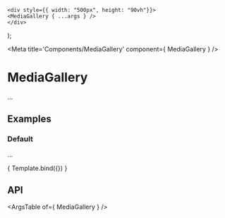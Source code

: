 
	<div style={{ width: "500px", height: "90vh"}}>
	<MediaGallery { ...args } />
	</div>
);

<Meta title='Components/MediaGallery' component={ MediaGallery } />

# MediaGallery

...

## Examples

### Default

...

<Canvas>
	<Story
		name="Default"
		args={{
			initialIndex: 0,
			images: [
				"https://fastly.picsum.photos/id/64/4326/2884.jpg?hmac=9_SzX666YRpR_fOyYStXpfSiJ_edO3ghlSRnH2w09Kg", 
				"https://fastly.picsum.photos/id/65/4912/3264.jpg?hmac=uq0IxYtPIqRKinGruj45KcPPzxDjQvErcxyS1tn7bG0", 
				"https://fastly.picsum.photos/id/22/4434/3729.jpg?hmac=fjZdkSMZJNFgsoDh8Qo5zdA_nSGUAWvKLyyqmEt2xs0",
				"https://fastly.picsum.photos/id/27/3264/1836.jpg?hmac=p3BVIgKKQpHhfGRRCbsi2MCAzw8mWBCayBsKxxtWO8g"
			]
		}}
	>
		{ Template.bind({}) }
	</Story>
</Canvas>

## API

<ArgsTable of={ MediaGallery } />
